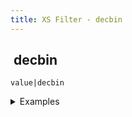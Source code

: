 ```yaml
---
title: XS Filter - decbin
---
```


## <img src="../assets/docuBadge (11).png" alt="" data-size="line"> decbin <a href="#xs-decbin" id="xs-decbin"></a>

`value|decbin`

<details>

<summary>Examples</summary>

```javascript
10|decbin    // Returns "1010"
12|decbin    // Returns "1100"
```

</details>
